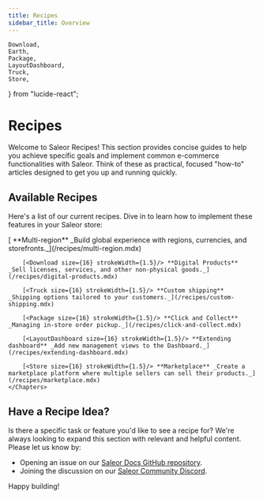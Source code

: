 ```yaml
---
title: Recipes
sidebar_title: Overview
---
```


    Download,
    Earth,
    Package,
    LayoutDashboard,
    Truck,
    Store,
} from "lucide-react";

# Recipes

Welcome to Saleor Recipes! This section provides concise guides to help you achieve specific goals and implement common e-commerce functionalities with Saleor. Think of these as practical, focused "how-to" articles designed to get you up and running quickly.


## Available Recipes

Here's a list of our current recipes. Dive in to learn how to implement these features in your Saleor store:

<Block title="Recipes" >
    <Chapters>
        [<Earth size={16} strokeWidth={1.5}/> **Multi-region** _Build global experience with regions, currencies, and storefronts._](/recipes/multi-region.mdx)

        [<Download size={16} strokeWidth={1.5}/> **Digital Products** _Sell licenses, services, and other non-physical goods._](/recipes/digital-products.mdx)

        [<Truck size={16} strokeWidth={1.5}/> **Custom shipping** _Shipping options tailored to your customers._](/recipes/custom-shipping.mdx)

        [<Package size={16} strokeWidth={1.5}/> **Click and Collect** _Managing in-store order pickup._](/recipes/click-and-collect.mdx)

        [<LayoutDashboard size={16} strokeWidth={1.5}/> **Extending dashboard** _Add new management views to the Dashboard._](/recipes/extending-dashboard.mdx)

        [<Store size={16} strokeWidth={1.5}/> **Marketplace** _Create a marketplace platform where multiple sellers can sell their products._](/recipes/marketplace.mdx)
    </Chapters>
</Block>


## Have a Recipe Idea?

Is there a specific task or feature you'd like to see a recipe for? We're always looking to expand this section with relevant and helpful content. Please let us know by:
*   Opening an issue on our [Saleor Docs GitHub repository](https://github.com/saleor/saleor-docs/issues).
*   Joining the discussion on our [Saleor Community Discord](https://saleor.io/discord).

Happy building!
